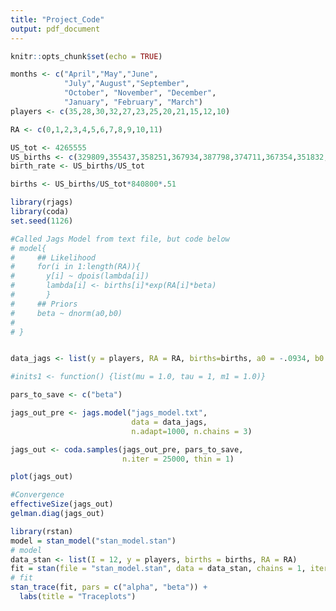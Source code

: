 ```yaml
---
title: "Project_Code"
output: pdf_document
---
```


```r
knitr::opts_chunk$set(echo = TRUE)
```

```r
months <- c("April","May","June",
            "July","August","September", 
            "October", "November", "December",
            "January", "February", "March")
players <- c(35,28,30,32,27,23,25,20,21,15,12,10)

RA <- c(0,1,2,3,4,5,6,7,8,9,10,11)

US_tot <- 4265555
US_births <- c(329809,355437,358251,367934,387798,374711,367354,351832,356111,340297,319235,356786)
birth_rate <- US_births/US_tot

births <- US_births/US_tot*840800*.51
```

```r
library(rjags)
library(coda)
set.seed(1126)

#Called Jags Model from text file, but code below
# model{
#     ## Likelihood
#     for(i in 1:length(RA)){
#       y[i] ~ dpois(lambda[i])
#       lambda[i] <- births[i]*exp(RA[i]*beta)
#       }     
#     ## Priors 
#     beta ~ dnorm(a0,b0)
#           
# }


data_jags <- list(y = players, RA = RA, births=births, a0 = -.0934, b0 = .025)

#inits1 <- function() {list(mu = 1.0, tau = 1, m1 = 1.0)}

pars_to_save <- c("beta")

jags_out_pre <- jags.model("jags_model.txt", 
                           data = data_jags, 
                           n.adapt=1000, n.chains = 3)
```

```r
jags_out <- coda.samples(jags_out_pre, pars_to_save,
                         n.iter = 25000, thin = 1)

```

```r
plot(jags_out)

```
```r
#Convergence
effectiveSize(jags_out)
gelman.diag(jags_out)
```

```r
library(rstan)
model = stan_model("stan_model.stan")
# model
data_stan <- list(I = 12, y = players, births = births, RA = RA)
fit = stan(file = "stan_model.stan", data = data_stan, chains = 1, iter = 25000)
# fit
stan_trace(fit, pars = c("alpha", "beta")) + 
  labs(title = "Traceplots")
```

